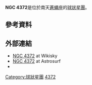 {{Infobox globular cluster
| name = [[New_General_Catalogue|NGC]] 4372
| image = [[Image:NGC_4372_in_Musca.jpg|250px]]
| class = XII<ref name=hcob849_11/>
| epoch = [[J2000|J2000]]
| ra = {{RA|12|26|00}}
| dec = {{DEC|-72|40}}
| dist_ly = {{Convert|18.9|kly|kpc|abbr=on|lk=on}}<ref name=apj742_1_51/>
| appmag_v = 7.8
| absmag_v = -8.52
| constellation = [[蒼蠅座|蒼蠅座]]
| mass_msol = {{Val|3.29|e=5}}<ref name=apj742_1_51/>
| metal_fe = –1.88<ref name=mnras404_3_1203/>
| age = 12.54 [[Gigayear|Gyr]]<ref name=mnras404_3_1203/>
| names = [[科德韋爾深空天體表|科德韋爾]] 108
}}

'''NGC 4372'''是位於南天[[蒼蠅座|蒼蠅座]]的[[球狀星團|球狀星團]]。 

== 參考資料 ==
{{reflist|refs=

<ref name=hcob849_11>{{citation | last1=Shapley | first1=Harlow | last2=Sawyer | first2=Helen B. | title=A Classification of Globular Clusters | journal=Harvard College Observatory Bulletin | issue=849 | pages=11–14 |date=August 1927 | bibcode=1927BHarO.849...11S | postscript=. }}</ref>

<ref name=mnras404_3_1203>{{citation | last1=Forbes | first1=Duncan A. | last2=Bridges | first2=Terry | title=Accreted versus in situ Milky Way globular clusters | journal=[[Monthly_Notices_of_the_Royal_Astronomical_Society|Monthly Notices of the Royal Astronomical Society]] | volume=404 | issue=3 | pages=1203–1214 |date=May 2010 | doi=10.1111/j.1365-2966.2010.16373.x | bibcode=2010MNRAS.404.1203F | postscript=. |arxiv = 1001.4289 }}</ref>

<ref name=apj742_1_51>{{citation | display-authors=1 | last1=Boyles | first1=J. | last2=Lorimer | first2=D. R. | last3=Turk | first3=P. J. | last4=Mnatsakanov | first4=R. | last5=Lynch | first5=R. S. | last6=Ransom | first6=S. M. | last7=Freire | first7=P. C. | last8=Belczynski | first8=K. | title=Young Radio Pulsars in Galactic Globular Clusters | journal=The Astrophysical Journal | volume=742 | issue=1 | page=51 |date=November 2011 | doi=10.1088/0004-637X/742/1/51 | bibcode=2011ApJ...742...51B | postscript=. |arxiv = 1108.4402 }}</ref>

}}

== 外部連結 ==
* [http://www.wikisky.org/?object=NGC+4372&img_source=DSS2 NGC 4372]{{Wayback|url=http://www.wikisky.org/?object=NGC+4372&img_source=DSS2 |date=20141024181408 }} at Wikisky
* [http://www.astrosurf.com/antilhue/ngc4372.htm NGC 4372]{{Wayback|url=http://www.astrosurf.com/antilhue/ngc4372.htm |date=20150923175643 }} at Astrosurf
* {{WikiSky}}
{{clear}}
{{Catalogs|NGC=4372|C=108}}
{{科德韋爾天體}}

{{Sky|12|26|00|-|72|40|00}}
[[Category:球狀星團|Category:球狀星團]]
[[Category:蒼蠅座NGC天體|4372]]